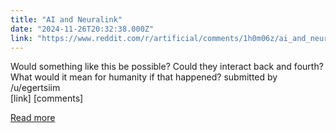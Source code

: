 ```yaml
---
title: "AI and Neuralink"
date: "2024-11-26T20:32:38.000Z"
link: "https://www.reddit.com/r/artificial/comments/1h0m06z/ai_and_neuralink/"
---
```


Would something like this be possible? Could they interact back and fourth? What would it mean for humanity if that happened?
    submitted by    /u/egertsiim  
 [link]   [comments]

[Read more](https://www.reddit.com/r/artificial/comments/1h0m06z/ai_and_neuralink/)
